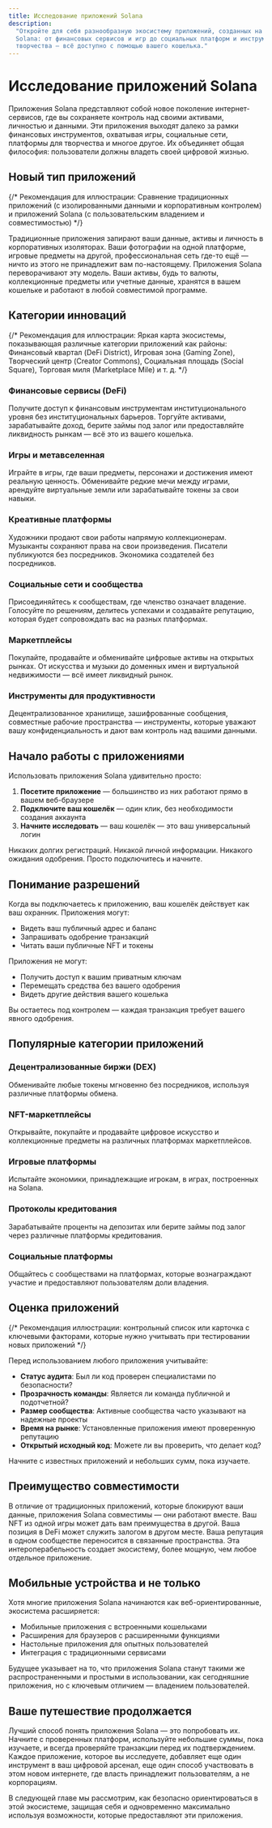 ```yaml
---
title: Исследование приложений Solana
description:
  "Откройте для себя разнообразную экосистему приложений, созданных на платформе
  Solana: от финансовых сервисов и игр до социальных платформ и инструментов для
  творчества — всё доступно с помощью вашего кошелька."
---
```


# Исследование приложений Solana

Приложения Solana представляют собой новое поколение интернет-сервисов, где вы
сохраняете контроль над своими активами, личностью и данными. Эти приложения
выходят далеко за рамки финансовых инструментов, охватывая игры, социальные
сети, платформы для творчества и многое другое. Их объединяет общая философия:
пользователи должны владеть своей цифровой жизнью.

## Новый тип приложений

{/* Рекомендация для иллюстрации: Сравнение традиционных приложений (с изолированными данными и корпоративным контролем) и приложений Solana (с пользовательским владением и совместимостью) */}

Традиционные приложения запирают ваши данные, активы и личность в корпоративных
изоляторах. Ваши фотографии на одной платформе, игровые предметы на другой,
профессиональная сеть где-то ещё — ничто из этого не принадлежит вам
по-настоящему. Приложения Solana переворачивают эту модель. Ваши активы, будь то
валюты, коллекционные предметы или учетные данные, хранятся в вашем кошельке и
работают в любой совместимой программе.

## Категории инноваций

{/* Рекомендация для иллюстрации: Яркая карта экосистемы, показывающая различные категории приложений как районы: Финансовый квартал (DeFi District), Игровая зона (Gaming Zone), Творческий центр (Creator Commons), Социальная площадь (Social Square), Торговая миля (Marketplace Mile) и т. д. */}

### Финансовые сервисы (DeFi)

Получите доступ к финансовым инструментам институционального уровня без
институциональных барьеров. Торгуйте активами, зарабатывайте доход, берите займы
под залог или предоставляйте ликвидность рынкам — всё это из вашего кошелька.

### Игры и метавселенная

Играйте в игры, где ваши предметы, персонажи и достижения имеют реальную
ценность. Обменивайте редкие мечи между играми, арендуйте виртуальные земли или
зарабатывайте токены за свои навыки.

### Креативные платформы

Художники продают свои работы напрямую коллекционерам. Музыканты сохраняют права
на свои произведения. Писатели публикуются без посредников. Экономика создателей
без посредников.

### Социальные сети и сообщества

Присоединяйтесь к сообществам, где членство означает владение. Голосуйте по
решениям, делитесь успехами и создавайте репутацию, которая будет сопровождать
вас на разных платформах.

### Маркетплейсы

Покупайте, продавайте и обменивайте цифровые активы на открытых рынках. От
искусства и музыки до доменных имен и виртуальной недвижимости — всё имеет
ликвидный рынок.

### Инструменты для продуктивности

Децентрализованное хранилище, зашифрованные сообщения, совместные рабочие
пространства — инструменты, которые уважают вашу конфиденциальность и дают вам
контроль над вашими данными.

## Начало работы с приложениями

Использовать приложения Solana удивительно просто:

1. **Посетите приложение** — большинство из них работают прямо в вашем
   веб-браузере
2. **Подключите ваш кошелёк** — один клик, без необходимости создания аккаунта
3. **Начните исследовать** — ваш кошелёк — это ваш универсальный логин

Никаких долгих регистраций. Никакой личной информации. Никакого ожидания
одобрения. Просто подключитесь и начните.

## Понимание разрешений

Когда вы подключаетесь к приложению, ваш кошелёк действует как ваш охранник.
Приложения могут:

- Видеть ваш публичный адрес и баланс
- Запрашивать одобрение транзакций
- Читать ваши публичные NFT и токены

Приложения не могут:

- Получить доступ к вашим приватным ключам
- Перемещать средства без вашего одобрения
- Видеть другие действия вашего кошелька

Вы остаетесь под контролем — каждая транзакция требует вашего явного одобрения.

## Популярные категории приложений

### Децентрализованные биржи (DEX)

Обменивайте любые токены мгновенно без посредников, используя различные
платформы обмена.

### NFT-маркетплейсы

Открывайте, покупайте и продавайте цифровое искусство и коллекционные предметы
на различных платформах маркетплейсов.

### Игровые платформы

Испытайте экономики, принадлежащие игрокам, в играх, построенных на Solana.

### Протоколы кредитования

Зарабатывайте проценты на депозитах или берите займы под залог через различные
платформы кредитования.

### Социальные платформы

Общайтесь с сообществами на платформах, которые вознаграждают участие и
предоставляют пользователям доли владения.

## Оценка приложений

{/* Рекомендация иллюстрации: контрольный список или карточка с ключевыми факторами, которые нужно учитывать при тестировании новых приложений */}

Перед использованием любого приложения учитывайте:

- **Статус аудита**: Был ли код проверен специалистами по безопасности?
- **Прозрачность команды**: Является ли команда публичной и подотчетной?
- **Размер сообщества**: Активные сообщества часто указывают на надежные проекты
- **Время на рынке**: Установленные приложения имеют проверенную репутацию
- **Открытый исходный код**: Можете ли вы проверить, что делает код?

Начните с известных приложений и небольших сумм, пока изучаете.

## Преимущество совместимости

В отличие от традиционных приложений, которые блокируют ваши данные, приложения
Solana совместимы — они работают вместе. Ваш NFT из одной игры может дать вам
преимущества в другой. Ваша позиция в DeFi может служить залогом в другом месте.
Ваша репутация в одном сообществе переносится в связанные пространства. Эта
интероперабельность создает экосистему, более мощную, чем любое отдельное
приложение.

## Мобильные устройства и не только

Хотя многие приложения Solana начинаются как веб-ориентированные, экосистема
расширяется:

- Мобильные приложения с встроенными кошельками
- Расширения для браузеров с расширенными функциями
- Настольные приложения для опытных пользователей
- Интеграция с традиционными сервисами

Будущее указывает на то, что приложения Solana станут такими же
распространенными и простыми в использовании, как сегодняшние приложения, но с
ключевым отличием — владением пользователей.

## Ваше путешествие продолжается

Лучший способ понять приложения Solana — это попробовать их. Начните с
проверенных платформ, используйте небольшие суммы, пока изучаете, и всегда
проверяйте транзакции перед их подтверждением. Каждое приложение, которое вы
исследуете, добавляет еще один инструмент в ваш цифровой арсенал, еще один
способ участвовать в этом новом интернете, где власть принадлежит пользователям,
а не корпорациям.

В следующей главе мы рассмотрим, как безопасно ориентироваться в этой
экосистеме, защищая себя и одновременно максимально используя возможности,
которые предоставляют эти приложения.